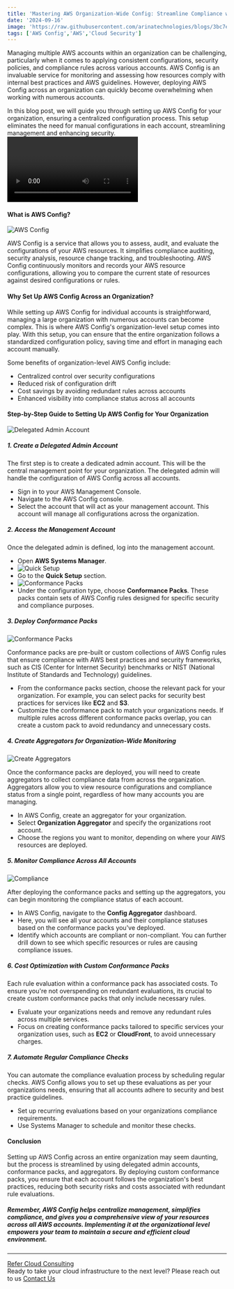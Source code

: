 ```yaml
---
title: 'Mastering AWS Organization-Wide Config: Streamline Compliance with AWS Policies and Systems Manager'
date: '2024-09-16'
image: 'https://raw.githubusercontent.com/arinatechnologies/blogs/3bc7ec79c93ac9a2136d21c1ceec890f401eb970/images/awsorganization-wideconfig.webp'
tags: ['AWS Config','AWS','Cloud Security']
---
```

Managing multiple AWS accounts within an organization can be challenging, particularly when it comes to applying consistent configurations, security policies, and compliance rules across various accounts. AWS Config is an invaluable service for monitoring and assessing how resources comply with internal best practices and AWS guidelines. However, deploying AWS Config across an organization can quickly become overwhelming when working with numerous accounts.

In this blog post, we will guide you through setting up AWS Config for your organization, ensuring a centralized configuration process. This setup eliminates the need for manual configurations in each account, streamlining management and enhancing security.
<Video id="xng2I4si9js" title="Mastering AWS Organization-Wide Config: Streamline Compliance with AWS Policies and Systems Manager"/>

#### What is AWS Config?
![AWS Config](https://raw.githubusercontent.com/arinatechnologies/blogs/ab4b164a5cbc613ae0f6b35c0c3f20217e01357d/images/awsorganization-wideconfig/awsconfig%20(2).webp)

AWS Config is a service that allows you to assess, audit, and evaluate the configurations of your AWS resources. It simplifies compliance auditing, security analysis, resource change tracking, and troubleshooting. AWS Config continuously monitors and records your AWS resource configurations, allowing you to compare the current state of resources against desired configurations or rules.

#### Why Set Up AWS Config Across an Organization?

While setting up AWS Config for individual accounts is straightforward, managing a large organization with numerous accounts can become complex. This is where AWS Config's organization-level setup comes into play. With this setup, you can ensure that the entire organization follows a standardized configuration policy, saving time and effort in managing each account manually.

Some benefits of organization-level AWS Config include:
- Centralized control over security configurations
- Reduced risk of configuration drift
- Cost savings by avoiding redundant rules across accounts
- Enhanced visibility into compliance status across all accounts

#### Step-by-Step Guide to Setting Up AWS Config for Your Organization
![Delegated Admin Account](https://raw.githubusercontent.com/arinatechnologies/blogs/ab4b164a5cbc613ae0f6b35c0c3f20217e01357d/images/awsorganization-wideconfig/delegatedadministrator.webp)

##### 1. **Create a Delegated Admin Account**
The first step is to create a dedicated admin account. This will be the central management point for your organization. The delegated admin will handle the configuration of AWS Config across all accounts.

- Sign in to your AWS Management Console.
- Navigate to the AWS Config console.
- Select the account that will act as your management account. This account will manage all configurations across the organization.
  
##### 2. **Access the Management Account**
Once the delegated admin is defined, log into the management account.

- Open **AWS Systems Manager**.
- ![Quick Setup](https://raw.githubusercontent.com/arinatechnologies/blogs/ab4b164a5cbc613ae0f6b35c0c3f20217e01357d/images/awsorganization-wideconfig/awssystem%20managerquicksetup.webp)
- Go to the **Quick Setup** section.
- ![Conformance Packs](https://raw.githubusercontent.com/arinatechnologies/blogs/ab4b164a5cbc613ae0f6b35c0c3f20217e01357d/images/awsorganization-wideconfig/chooseconformancepack.webp)
- Under the configuration type, choose **Conformance Packs**. These packs contain sets of AWS Config rules designed for specific security and compliance purposes.

##### 3. **Deploy Conformance Packs**
![Conformance Packs](https://raw.githubusercontent.com/arinatechnologies/blogs/ab4b164a5cbc613ae0f6b35c0c3f20217e01357d/images/awsorganization-wideconfig/deploymentquicksetup.webp)

Conformance packs are pre-built or custom collections of AWS Config rules that ensure compliance with AWS best practices and security frameworks, such as CIS (Center for Internet Security) benchmarks or NIST (National Institute of Standards and Technology) guidelines.

- From the conformance packs section, choose the relevant pack for your organization. For example, you can select packs for security best practices for services like **EC2** and **S3**.
- Customize the conformance pack to match your organizations needs. If multiple rules across different conformance packs overlap, you can create a custom pack to avoid redundancy and unnecessary costs.
  
##### 4. **Create Aggregators for Organization-Wide Monitoring**
![Create Aggregators](https://raw.githubusercontent.com/arinatechnologies/blogs/ab4b164a5cbc613ae0f6b35c0c3f20217e01357d/images/awsorganization-wideconfig/createaggregators.webp)

Once the conformance packs are deployed, you will need to create aggregators to collect compliance data from across the organization. Aggregators allow you to view resource configurations and compliance status from a single point, regardless of how many accounts you are managing.

- In AWS Config, create an aggregator for your organization.
- Select **Organization Aggregator** and specify the organizations root account.
- Choose the regions you want to monitor, depending on where your AWS resources are deployed.
  
##### 5. **Monitor Compliance Across All Accounts**
![Compliance ](https://raw.githubusercontent.com/arinatechnologies/blogs/ab4b164a5cbc613ae0f6b35c0c3f20217e01357d/images/awsorganization-wideconfig/compliantconformancepack.webp)

After deploying the conformance packs and setting up the aggregators, you can begin monitoring the compliance status of each account.

- In AWS Config, navigate to the **Config Aggregator** dashboard.
- Here, you will see all your accounts and their compliance statuses based on the conformance packs you've deployed.
- Identify which accounts are compliant or non-compliant. You can further drill down to see which specific resources or rules are causing compliance issues.
  
##### 6. **Cost Optimization with Custom Conformance Packs**

Each rule evaluation within a conformance pack has associated costs. To ensure you're not overspending on redundant evaluations, its crucial to create custom conformance packs that only include necessary rules.

- Evaluate your organizations needs and remove any redundant rules across multiple services.
- Focus on creating conformance packs tailored to specific services your organization uses, such as **EC2** or **CloudFront**, to avoid unnecessary charges.
  
##### 7. **Automate Regular Compliance Checks**

You can automate the compliance evaluation process by scheduling regular checks. AWS Config allows you to set up these evaluations as per your organizations needs, ensuring that all accounts adhere to security and best practice guidelines.

- Set up recurring evaluations based on your organizations compliance requirements.
- Use Systems Manager to schedule and monitor these checks.
  
#### Conclusion

Setting up AWS Config across an entire organization may seem daunting, but the process is streamlined by using delegated admin accounts, conformance packs, and aggregators. By deploying custom conformance packs, you ensure that each account follows the organization's best practices, reducing both security risks and costs associated with redundant rule evaluations.

##### Remember, AWS Config helps centralize management, simplifies compliance, and gives you a comprehensive view of your resources across all AWS accounts. Implementing it at the organizational level empowers your team to maintain a secure and efficient cloud environment.
--- 
 [ Refer Cloud Consulting](https://www.arinatechnologies.com/consulting) <br/>
Ready to take your cloud infrastructure to the next level? Please reach out to us [ Contact Us](https://www.arinatechnologies.com/contact) <br/>